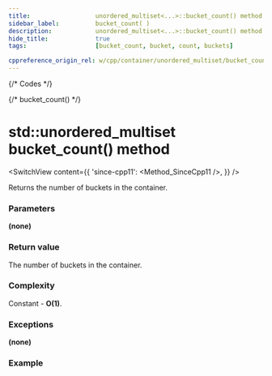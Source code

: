 ```yaml
---
title:					unordered_multiset<...>::bucket_count() method
sidebar_label:			bucket_count( )
description:			unordered_multiset<...>::bucket_count() method C++ documentation
hide_title:				true
tags:					[bucket_count, bucket, count, buckets]

cppreference_origin_rel: w/cpp/container/unordered_multiset/bucket_count
---
```



{/* Codes */}

{/* bucket_count() */}

# std::unordered_multiset bucket_count() method

<SwitchView content={{
    'since-cpp11': <Method_SinceCpp11 />,
    }} />

Returns the number of buckets in the container.

### Parameters

**(none)**

### Return value

The number of buckets in the container.

### Complexity

Constant - **O(1)**.

### Exceptions

**(none)**

### Example

<ImproveSection />
